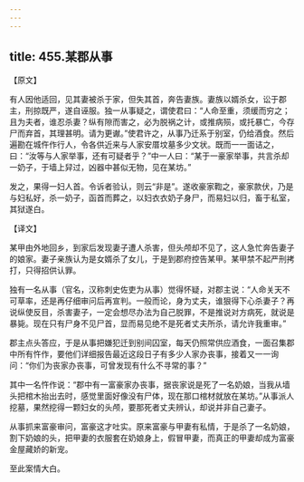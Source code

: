 ```yaml
---
---
---
```

title: 455.某郡从事
---



【原文】

有人因他适回，见其妻被杀于家，但失其首，奔告妻族。妻族以婿杀女，讼于郡主，刑掠既严，遂自诬服。独一从事疑之，谓使君曰：“人命至重，须缓而穷之；且为夫者，谁忍杀妻？纵有隙而害之，必为脱祸之计，或推病殒，或托暴亡，今存尸而弃首，其理甚明。请为更谳。”使君许之，从事乃迁系于别室，仍给酒食。然后遍勘在城仵作行人，令各供近来与人家安厝坟墓多少文状。既而一一面诘之，曰：“汝等与人家举事，还有可疑者乎？”中一人曰：“某于一豪家举事，共言杀却一奶子，于墙上舁过，凶器中甚似无物，见在某坊。”

发之，果得一妇人首。令诉者验认，则云“非是”。遂收豪家鞫之，豪家款伏，乃是与妇私好，杀一奶子，函首而葬之，以妇衣衣奶子身尸，而易妇以归，畜于私室，其狱遂白。

【译文】

某甲由外地回乡，到家后发现妻子遭人杀害，但头颅却不见了，这人急忙奔告妻子的娘家。妻子亲族认为是女婿杀了女儿，于是到郡府控告某甲。某甲禁不起严刑拷打，只得招供认罪。

独有一名从事（官名，汉称刺史佐吏为从事）觉得怀疑，对郡主说：“人命关天不可草率，还是再仔细审问后再宣判。一般而论，身为丈夫，谁狠得下心杀妻子？再说纵使反目，杀害妻子，一定会想尽办法为自己脱罪，不是推说对方病死，就说是暴毙。现在只有尸身不见尸首，显而易见绝不是死者丈夫所杀，请允许我重审。”

郡主点头答应，于是从事把嫌犯迁到别间囚室，每天仍照常供应酒食，一面召集郡中所有忤作，要他们详细报告最近这段日子有多少人家办丧事，接着又一一询问：“你们为丧家办丧事，可曾发现有什么不寻常的事？”

其中一名忤作说：“郡中有一富豪家办丧事，据丧家说是死了一名奶娘，当我从墙头把棺木抬出去时，感觉里面好像没有尸体，现在那口棺材就放在某坊。”从事派人挖墓，果然挖得一颗妇女的头颅，要那死者丈夫辨认，却说并非自己妻子。

从事抓来富豪审问，富豪这才吐实。原来富豪与甲妻有私情，于是杀了一名奶娘，割下奶娘的头，把甲妻的衣服套在奶娘身上，假冒甲妻，而真正的甲妻却成为富豪金屋藏娇的新宠。

至此案情大白。